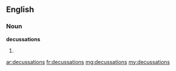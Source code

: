==English==

===Noun===
'''decussations'''

# {{plural of|decussation}}

[[ar:decussations]]
[[fr:decussations]]
[[mg:decussations]]
[[my:decussations]]
